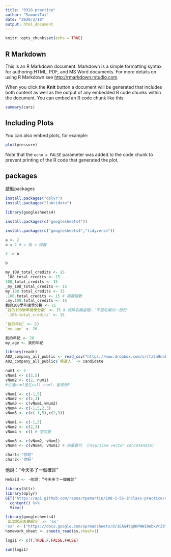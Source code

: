 ```yaml
---
title: "0318 practice"
author: "SamueiTai"
date: "2020/3/18"
output: html_document
---
```


```r
knitr::opts_chunk$set(echo = TRUE)
```

## R Markdown

This is an R Markdown document. Markdown is a simple formatting syntax for authoring HTML, PDF, and MS Word documents. For more details on using R Markdown see <http://rmarkdown.rstudio.com>.

When you click the **Knit** button a document will be generated that includes both content as well as the output of any embedded R code chunks within the document. You can embed an R code chunk like this:

```r
summary(cars)
```

## Including Plots

You can also embed plots, for example:

```r
plot(pressure)
```

Note that the `echo = FALSE` parameter was added to the code chunk to prevent printing of the R code that generated the plot.

## packages

啟動packages
```r
install.packages("dplyr")
install.packages("lubridate")
```

```r
library(googlesheets4)
```


```r
install.packages(c("googlesheets4"))
```

```r
install.packages(c("googlesheets4","tidyverse"))
```


```r
a <- 2
a = 2 # = 與 <-同義
```

```r
3 -> b
```

```r
b
```

```r
my_108_total_credits <- 15
_108_total_credits <- 15
108_total_credits <- 15
_my_108_total_credits <- 15
my.108.total_credits <- 15
.108.total_credits <- 15 # 隱藏變數
.my.108.total_credits <- 15
我的108學年總學分數 <- 15
`我的108學年總學分數` <- 15 # 特殊名稱處理，`不是名稱的一部份
`.108.total_credits` <- 15
```

```r
`我的年紀` <- 20
`my_age` <- 20
```

```r
我的年紀 <- 20
my_age <- 我的年紀
```


```r
library(readr)
A02_company_all_public <- read_csv("https://www.dropbox.com/s/rtz2a9na62n3a8l/A02_company_all_public.csv?dl=1")
A02_company_all_public$`候選人` -> candidate
```


```r
num1 <- 5
vNum1 <- c(2,5)
vNum2 <- c(2, num1)
#右邊num1是在call num1，會得到5
```

```r
vNum1 <- c(-1,5)
vNum2 <- c(2,3)
vNum3 <- c(vNum1,vNum2)
vNum4 <- c(-1,5,2,3)
vNum5 <- c(c(-1,5),c(2,3))
```


```r
vNum1 <- c(-1,5)
vNum2 <- c(2,3)
vNum4 <- c() # 空向量
```


```r
vNum3 <- c(vNum2, vNum1)
vNum4 <- c(vNum4, vNum1) # 向量疊代 （recursive vector concatenate）
```

```r
char1<-"你好"
char2<-'你好'
```

他說：“今天多了一個確診”

```r
HeSaid <- ·他說：“今天多了一個確診”
```

```r
library(httr)
library(dplyr)
GET("https://api.github.com/repos/tpemartin/108-2-56-inclass-practice/commits") %>%
  content() %>%
  View()
```

```r
library(googlesheets4)
`出席狀況表單網址` <- 'ss'
'ss' <- ("https://docs.google.com/spreadsheets/d/1EAG49qDKPWWi0ebkVr29TLrvVnoBPfkvxYY-J3xLAHY/edit#gid=2135249197")
homework_sheet <- sheets_read(ss,sheet=1)
```

```r
logi1 <- c(T,TRUE,F,FALSE,FALSE)
```

```r
sum(logi1)
```

